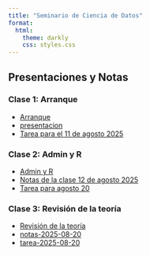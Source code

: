 ```yaml
---
title: "Seminario de Ciencia de Datos"
format:
  html:
    theme: darkly
    css: styles.css
---
```


## Presentaciones y Notas


### Clase 1: Arranque
* [Arranque](presentaciones/1-inicio-y-setup.html)
* [presentacion](presentacion.html)
* [Tarea para el 11 de agosto 2025](tarea-2025-08-04.html)

### Clase 2: Admin y R
* [Admin y R](presentaciones/2-sincronizar-repositorios-primer-codigo-y-analysis.html)
* [Notas de la clase 12 de agosto 2025](notas-2025-08-12.html)
* [Tarea para agosto 20](tarea-para-la-agosto-20.html)

### Clase 3: Revisión de la teoría
* [Revisión de la teoría](presentaciones/3-centralizacion-y-dispersión.html)
* [notas-2025-08-20](notas-2025-08-20.html)
* [tarea-2025-08-20](tarea-2025-08-20.html)
